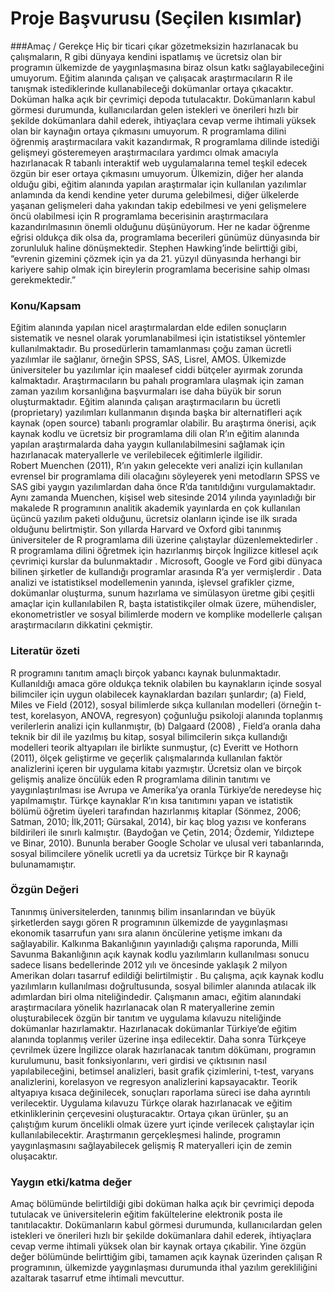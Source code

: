 # Proje Başvurusu (Seçilen kısımlar) 

###Amaç / Gerekçe
Hiç bir ticari çıkar gözetmeksizin hazırlanacak bu çalışmaların, R gibi dünyaya kendini ispatlamış ve ücretsiz olan bir programın ülkemizde de yaygınlaşmasına biraz olsun katkı sağlayabileceğini umuyorum. Eğitim alanında çalışan ve çalışacak araştırmacıların R ile tanışmak istediklerinde kullanabileceği dokümanlar ortaya çıkacaktır. Doküman halka açık bir çevrimiçi depoda tutulacaktır. Dokümanların kabul görmesi durumunda, kullanıcılardan gelen istekleri ve önerileri hızlı bir şekilde dokümanlara dahil ederek, ihtiyaçlara cevap verme ihtimali yüksek olan bir kaynağın ortaya çıkmasını umuyorum.
R programlama dilini öğrenmiş araştırmacılara vakit kazandırmak, R programlama dilinde istediği gelişmeyi gösteremeyen araştırmacılara yardımcı olmak amacıyla hazırlanacak R tabanlı interaktif web uygulamalarına temel teşkil edecek özgün bir eser ortaya çıkmasını umuyorum.
Ülkemizin, diğer her alanda olduğu gibi, eğitim alanında yapılan araştırmalar için kullanılan yazılımlar anlamında da kendi kendine yeter duruma gelebilmesi, diğer ülkelerde yaşanan gelişmeleri daha yakından takip edebilmesi ve yeni gelişmelere öncü olabilmesi için R programlama becerisinin araştırmacılara kazandırılmasının önemli olduğunu düşünüyorum. Her ne kadar öğrenme eğrisi oldukça dik olsa da, programlama becerileri günümüz dünyasında bir zorunluluk haline dönüşmektedir. Stephen Hawking’inde belirttiği gibi, “evrenin gizemini çözmek için ya da 21. yüzyıl dünyasında herhangi bir kariyere sahip olmak için bireylerin programlama becerisine sahip olması gerekmektedir.” 


### Konu/Kapsam
Eğitim alanında yapılan nicel araştırmalardan elde edilen sonuçların sistematik ve nesnel olarak yorumlanabilmesi için istatistiksel yöntemler kullanılmaktadır. Bu prosedürlerin tamamlanması çoğu zaman ücretli yazılımlar ile sağlanır, örneğin SPSS, SAS, Lisrel, AMOS. Ülkemizde üniversiteler bu yazılımlar için maalesef ciddi bütçeler ayırmak zorunda kalmaktadır. Araştırmacıların bu pahalı programlara ulaşmak için zaman zaman yazılım korsanlığına başvurmaları ise daha büyük bir sorun oluşturmaktadır. Eğitim alanında çalışan araştırmacıların bu ücretli (proprietary) yazılımları kullanmanın dışında başka bir alternatifleri açık kaynak (open source) tabanlı programlar olabilir. Bu araştırma önerisi, açık kaynak kodlu ve ücretsiz bir programlama dili olan R’ın eğitim alanında yapılan araştırmalarda daha yaygın kullanılabilmesini sağlamak için hazırlanacak materyallerle ve verilebilecek eğitimlerle ilgilidir.  
Robert Muenchen (2011), R’ın yakın gelecekte veri analizi için kullanılan evrensel bir programlama dili olacağını söyleyerek yeni metodların SPSS ve SAS gibi yaygın yazılımlardan daha önce R’da tanıtıldığını vurgulamaktadır. Aynı zamanda Muenchen, kişisel web sitesinde 2014 yılında yayınladığı bir makalede  R programının analitik akademik yayınlarda en çok kullanılan üçüncü yazılım paketi olduğunu, ücretsiz olanların içinde ise ilk sırada olduğunu belirtmiştir. Son yıllarda Harvard ve Oxford gibi tanınmış üniversiteler de R programlama dili üzerine çalıştaylar düzenlemektedirler . R programlama dilini öğretmek için hazırlanmış birçok İngilizce kitlesel açık çevrimiçi kurslar da bulunmaktadır . Microsoft, Google ve Ford gibi dünyaca bilinen şirketler de kullandığı programlar arasında R’a yer vermişlerdir . 
Data analizi ve istatistiksel modellemenin yanında, işlevsel grafikler çizme, dokümanlar oluşturma, sunum hazırlama ve simülasyon üretme gibi çeşitli amaçlar için kullanılabilen R, başta istatistikçiler olmak üzere, mühendisler, ekonometristler ve sosyal bilimlerde modern ve komplike modellerle çalışan araştırmacıların dikkatini çekmiştir.

### Literatür özeti
R programını tanıtım amaçlı birçok yabancı kaynak bulunmaktadır. Kullanıldığı amaca göre oldukça teknik olabilen bu kaynakların içinde sosyal bilimciler için uygun olabilecek kaynaklardan bazıları şunlardır; (a) Field, Miles ve Field (2012), sosyal bilimlerde sıkça kullanılan modelleri (örneğin t-test, korelasyon, ANOVA, regresyon) çoğunluğu psikoloji alanında toplanmış verilerlerin analizi için kullanmıştır, (b) Dalgaard (2008) , Field’a oranla daha teknik bir dil ile yazılmış bu kitap, sosyal bilimcilerin sıkça kullandığı modelleri teorik altyapıları ile birlikte sunmuştur, (c) Everitt ve Hothorn (2011), ölçek geliştirme ve geçerlik çalışmalarında kullanılan faktör analizlerini içeren bir uygulama kitabı yazmıştır. Ücretsiz olan ve birçok gelişmiş analize öncülük eden R programlama dilinin tanıtımı ve yaygınlaştırılması ise Avrupa ve Amerika’ya oranla  Türkiye’de neredeyse hiç yapılmamıştır. Türkçe kaynaklar R’ın kısa tanıtımını yapan ve istatistik bölümü öğretim üyeleri tarafından hazırlanmış kitaplar (Sönmez, 2006; Satman, 2010; İlk,2011; Gürsakal, 2014),  bir kaç blog yazısı ve konferans bildirileri ile sınırlı kalmıştır. (Baydoğan ve Çetin, 2014; Özdemir, Yıldıztepe ve Binar, 2010).  Bununla beraber Google Scholar ve ulusal veri tabanlarında, sosyal bilimcilere yönelik ucretli ya da ucretsiz Türkçe bir R kaynağı bulunamamıştır.

### Özgün Değeri
Tanınmış üniversitelerden, tanınmış bilim insanlarından ve büyük şirketlerden saygı gören R programının ülkemizde de yaygınlaşması ekonomik tasarrufun yanı sıra alanın öncülerine yetişme imkanı da sağlayabilir. Kalkınma Bakanlığının yayınladığı çalışma raporunda, Milli Savunma Bakanlığının açık kaynak kodlu yazılımların kullanılması sonucu sadece lisans bedellerinde 2012 yılı ve öncesinde yaklaşık 2 milyon Amerikan doları tasarruf edildiği belirtilmiştir . Bu çalışma, açık kaynak kodlu yazılımların kullanılması doğrultusunda, sosyal bilimler alanında atılacak ilk adımlardan biri olma niteliğindedir. Çalışmanın amacı, eğitim alanındaki araştırmacılara yönelik hazırlanacak olan R materyallerine zemin oluşturabilecek özgün bir tanıtım ve uygulama kılavuzu niteliğinde dokümanlar hazırlamaktır. Hazırlanacak dokümanlar Türkiye’de eğitim alanında toplanmış veriler üzerine inşa edilecektir. Daha sonra Türkçeye çevrilmek üzere İngilizce olarak hazırlanacak tanıtım dökümanı, programın kurulumunu, basit fonksiyonlarını, veri girdisi ve çıktısının nasıl yapılabileceğini, betimsel analizleri, basit grafik çizimlerini, t-test, varyans analizlerini, korelasyon ve regresyon analizlerini kapsayacaktır. Teorik altyapıya kısaca değinilecek, sonuçları raporlama süreci ise daha ayrıntılı verilecektir. Uygulama kılavuzu Türkçe olarak hazırlanacak ve eğitim etkinliklerinin çerçevesini oluşturacaktır. Ortaya çıkan ürünler, şu an çalıştığım kurum öncelikli olmak üzere yurt içinde verilecek çalıştaylar için kullanılabilecektir. Araştırmanın gerçekleşmesi halinde, programın yaygınlaşmasını sağlayabilecek gelişmiş R materyalleri  için de zemin oluşacaktır. 

### Yaygın etki/katma değer
Amaç bölümünde belirtildiği gibi doküman halka açık bir çevrimiçi depoda tutulacak ve üniversitelerin eğitim fakültelerine elektronik posta ile tanıtılacaktır. Dokümanların kabul görmesi durumunda, kullanıcılardan gelen istekleri ve önerileri hızlı bir şekilde dokümanlara dahil ederek, ihtiyaçlara cevap verme ihtimali yüksek olan bir kaynak ortaya çıkabilir. Yine özgün değer bölümünde belirttiğim gibi, tamamen açık kaynak üzerinden çalışan R programının, ülkemizde yaygınlaşması durumunda ithal yazılım gerekliliğini azaltarak tasarruf etme ihtimali mevcuttur.
